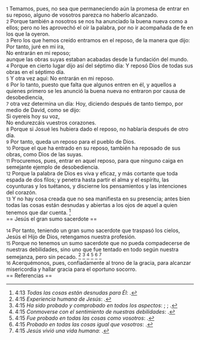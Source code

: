 {{anchor|1}} <small>1</small> Temamos, pues, no sea que permaneciendo aún la promesa de entrar en su reposo, alguno de vosotros parezca no haberlo alcanzado.<br>
{{anchor|2}} <small>2</small> Porque también a nosotros se nos ha anunciado la buena nueva como a ellos; pero no les aprovechó el oír la palabra, por no ir acompañada de fe en los que la oyeron.<br>
{{anchor|3}} <small>3</small> Pero los que hemos creído entramos en el reposo, de la manera que dijo:<br>
Por tanto, juré en mi ira,<br>
No entrarán en mi reposo;<br>
aunque las obras suyas estaban acabadas desde la fundación del mundo.<br>
{{anchor|4}} <small>4</small> Porque en cierto lugar dijo así del séptimo día: Y reposó Dios de todas sus obras en el séptimo día.<br>
{{anchor|5}} <small>5</small> Y otra vez aquí: No entrarán en mi reposo.<br>
{{anchor|6}} <small>6</small> Por lo tanto, puesto que falta que algunos entren en él, y aquellos a quienes primero se les anunció la buena nueva no entraron por causa de desobediencia,<br>
{{anchor|7}} <small>7</small> otra vez determina un día: Hoy, diciendo después de tanto tiempo, por medio de David, como se dijo:<br>
Si oyereis hoy su voz,<br>
No endurezcáis vuestros corazones.<br>
{{anchor|8}} <small>8</small> Porque si Josué les hubiera dado el reposo, no hablaría después de otro día.<br>
{{anchor|9}} <small>9</small> Por tanto, queda un reposo para el pueblo de Dios.<br>
{{anchor|10}} <small>10</small> Porque el que ha entrado en su reposo, también ha reposado de sus obras, como Dios de las suyas.<br>
{{anchor|11}} <small>11</small> Procuremos, pues, entrar en aquel reposo, para que ninguno caiga en semejante ejemplo de desobediencia.<br>
{{anchor|12}} <small>12</small> Porque la palabra de Dios es viva y eficaz, y más cortante que toda espada de dos filos; y penetra hasta partir el alma y el espíritu, las coyunturas y los tuétanos, y discierne los pensamientos y las intenciones del corazón.<br>
{{anchor|13}} <small>13</small> Y no hay cosa creada que no sea manifiesta en su presencia; antes bien todas las cosas están desnudas y abiertas a los ojos de aquel a quien tenemos que dar cuenta. <ref>4:13 ''Todas las cosas están desnudas para Él'': {{lib|LU|3|3|2}}.</ref><br>
== Jesús el gran sumo sacerdote ==

{{anchor|14}} <small>14</small> Por tanto, teniendo un gran sumo sacerdote que traspasó los cielos, Jesús el Hijo de Dios, retengamos nuestra profesión.<br>
{{anchor|15}} <small>15</small> Porque no tenemos un sumo sacerdote que no pueda compadecerse de nuestras debilidades, sino uno que fue tentado en todo según nuestra semejanza, pero sin pecado. <ref>4:15 ''Experiencia humana de Jesús'': {{lib|LU|129|4|5}}.</ref> <ref>4:15 ''Ha sido probado y comprobado en todos los aspectos'': {{lib|LU|119|3|7}}; {{lib|LU|119|4|4}}; {{lib|LU|119|5|2}}.</ref> <ref>4:15 ''Conmoverse con el sentimiento de nuestras debilidades'': {{lib|LU|128|1|5}}.</ref> <ref>4:15 ''Fue probado en todas las cosas como vosotros'': {{lib|LU|128|1|2}}.</ref> <ref>4:15 ''Probado en todas las cosas igual que vosotros'': {{lib|LU|127|5|4}}.</ref> <ref>4:15 ''Jesús vivió una vida humana'': {{lib|LU|128|0|1}}.</ref><br>
{{anchor|16}} <small>16</small> Acerquémonos, pues, confiadamente al trono de la gracia, para alcanzar misericordia y hallar gracia para el oportuno socorro.<br>
== Referencias ==

<references />
